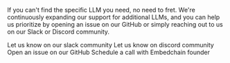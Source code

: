 <p>If you can't find the specific LLM you need, no need to fret. We're continuously expanding our support for additional LLMs, and you can help us prioritize by opening an issue on our GitHub or simply reaching out to us on our Slack or Discord community.</p>

<CardGroup cols={2}>
  <Card title="Slack" icon="slack" href="https://embedchain.ai/slack" color="#4A154B">
    Let us know on our slack community
  </Card>
  <Card title="Discord" icon="discord" href="https://discord.gg/6PzXDgEjG5" color="#7289DA">
    Let us know on discord community
  </Card>
  <Card title="GitHub" icon="github" href="https://github.com/embedchain/embedchain/issues/new?assignees=&labels=&projects=&template=feature_request.yml" color="#181717">
  Open an issue on our GitHub
  </Card>
  <Card title="Schedule a call" icon="calendar" href="https://cal.com/taranjeetio/ec">
  Schedule a call with Embedchain founder
  </Card>
</CardGroup>
